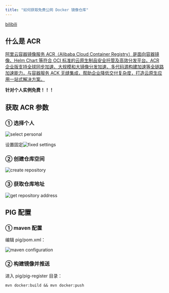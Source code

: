 ```yaml
---
title: "如何获取免费公网 Docker 镜像仓库"
---
```


[bilibili](https://player.bilibili.com/player.html?bvid=bv1x541117Lr)

## 什么是 ACR

[阿里云容器镜像服务 ACR（Alibaba Cloud Container Registry）是面向容器镜像、Helm Chart 等符合 OCI 标准的云原生制品安全托管及高效分发平台。ACR 企业版支持全球同步加速、大规模和大镜像分发加速、多代码源构建加速等全链路加速能力，与容器服务 ACK 无缝集成，帮助企业降低交付复杂度，打造云原生应用一站式解决方案。](https://help.aliyun.com/document_detail/257112.html?source=5176.11533457&userCode=ueyxv2qf)

**针对个人实例免费！！！**

## 获取 ACR 参数

### ① 选择个人

![select personal](https://cdn.nlark.com/yuque/0/2022/png/283679/1650588516188-f706d7c3-e059-4162-865a-dd31a8e7c6a5.png)

设置固定![fixed settings](https://minio.pigx.vip/oss/1650588618.png)

### ② 创建仓库空间

![create repository](https://cdn.nlark.com/yuque/0/2022/png/283679/1650588878820-280810a6-013d-4c2d-8c2e-2d838edcde5c.png)

### ③ 获取仓库地址

![get repository address](https://cdn.nlark.com/yuque/0/2022/png/283679/1650588851516-ed8aaab6-67d8-43d6-a950-b6556400b861.png)

## PIG 配置

### ① maven 配置

编辑 pig/pom.xml：

![maven configuration](https://cdn.nlark.com/yuque/0/2022/png/283679/1650588973084-05f3edb-7aee-48a7-8e94-42ffa587de32.png)

### ② 构建镜像并推送

进入 pig/pig-register 目录：

```shell
mvn docker:build && mvn docker:push
```

